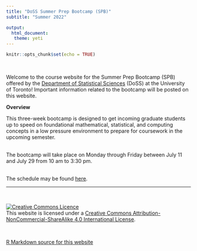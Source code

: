 ```yaml
---
title: "DoSS Summer Prep Bootcamp (SPB)"
subtitle: "Summer 2022"

output: 
  html_document:
   theme: yeti
---
```


```r
knitr::opts_chunk$set(echo = TRUE)
```

<br>

Welcome to the course website for the Summer Prep Bootcamp (SPB) offered by the [Department of Statistical Sciences](https://www.statistics.utoronto.ca) (DoSS) at the University of Toronto!  Important information related to the bootcamp will be posted on this website.

__Overview__

This three-week bootcamp is designed to get incoming graduate students up to speed on foundational mathematical, statistical, and computing concepts in a low pressure environment to prepare for coursework in the upcoming semester.  

<br>
The bootcamp will take place on Monday through Friday between July 11 and July 29 from 10 am to 3:30 pm.  

<br>
The schedule may be found [here](schedule.html).

 
 ******
<br>

<a rel="license" href="http://creativecommons.org/licenses/by-nc-sa/4.0/"><img alt="Creative Commons Licence" style="border-width:0" src="https://i.creativecommons.org/l/by-nc-sa/4.0/88x31.png" /></a><br />This website is licensed under a <a rel="license" href="http://creativecommons.org/licenses/by-nc-sa/4.0/">Creative Commons Attribution-NonCommercial-ShareAlike 4.0 International License</a>.

<br>

<a href="https://github.com/jlgrons/UofT-DoSS-SPB">R Markdown source for this website</a>


